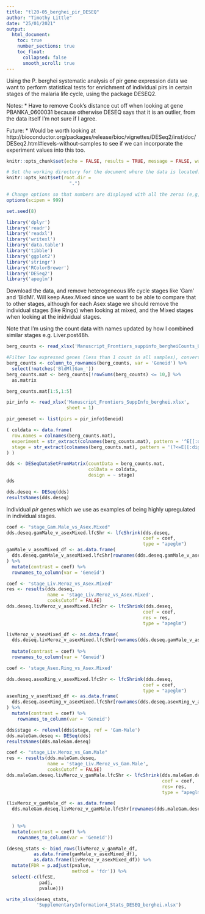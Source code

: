 ```yaml
---
title: "tl20-05_berghei_pir_DESEQ"
author: "Timothy Little"
date: "25/01/2021"
output: 
  html_document:
    toc: true
    number_sections: true
    toc_float:
      collapsed: false
      smooth_scroll: true
---
```


Using the P. berghei systematic analysis of pir gene expression data we want to perform statistical tests for enrichment of individual pirs in certain stages of the malaria life cycle, using the package DESEQ2.

Notes:
* Have to remove Cook's distance cut off when looking at gene PBANKA_0600031 because otherwise DESEQ says that it is an outlier, from the data itself I'm not sure if I agree.

Future:
* Would be worth looking at http://bioconductor.org/packages/release/bioc/vignettes/DESeq2/inst/doc/DESeq2.html#levels-without-samples to see if we can incorporate the experiment values into this too.

```r
knitr::opts_chunk$set(echo = FALSE, results = TRUE, message = FALSE, warning = FALSE)

# Set the working directory for the document where the data is located.
knitr::opts_knit$set(root.dir = 
                       ".")

# Change options so that numbers are displayed with all the zeros (e,g, as 1000000 not 1e6)
options(scipen = 999) 

set.seed(8)
```

```r
library('dplyr')
library('readr')
library('readxl')
library('writexl')
library('data.table')
library('tibble')
library('ggplot2')
library('stringr')
library('RColorBrewer')
library('DESeq2')
library('apeglm')
```

Download the data, and remove heterogeneous life cycle stages like 'Gam' and 'BldMl'. Will keep Asex.Mixed since we want to be able to compare that to other stages, although for each Asex stage we should remove the individual stages (like Rings) when looking at mixed, and the Mixed stages when looking at the inidvidual stages.

Note that I'm using the count data with names updated by how I combined similar stages e.g. Liver.post48h.

```r
berg_counts <- read_xlsx('Manuscript_Frontiers_suppinfo_bergheiCounts_UpdatedNames.xlsx')

#Filter low expressed genes (less than 1 count in all samples), convert to a matrix, add 1 for the log transformation, then transform to log2
berg_counts <- column_to_rownames(berg_counts, var = 'Geneid') %>% 
  select(!matches('BldMl|Gam_'))
berg_counts.mat <- berg_counts[!rowSums(berg_counts) <= 10,] %>% 
  as.matrix

berg_counts.mat[1:5,1:5]
```

```r
pir_info <- read_xlsx('Manuscript_Frontiers_SuppInfo_berghei.xlsx',
                      sheet = 1)

pir_geneset <- list(pirs = pir_info$Geneid)

```

```r
( coldata <- data.frame(
  row.names = colnames(berg_counts.mat),
  experiment = str_extract(colnames(berg_counts.mat), pattern = '^E[[:digit:]]{2}'),
  stage = str_extract(colnames(berg_counts.mat), pattern = '(?<=E[[:digit:]]{2}_).+(?=_[[:digit:]]{1,2})')
) )
```

```r
dds <- DESeqDataSetFromMatrix(countData = berg_counts.mat,
                              colData = coldata,
                              design = ~ stage)
dds
```

```r
dds.deseq <- DESeq(dds)
resultsNames(dds.deseq)
```

Individual _pir_ genes which we use as examples of being highly upregulated in individual stages.

```r
coef <- "stage_Gam.Male_vs_Asex.Mixed"
dds.deseq.gamMale_v_asexMixed.lfcShr <- lfcShrink(dds.deseq, 
                                                  coef = coef,
                                                  type = "apeglm")
gamMale_v_asexMixed_df <- as.data.frame(
  dds.deseq.gamMale_v_asexMixed.lfcShr[rownames(dds.deseq.gamMale_v_asexMixed.lfcShr) %in% c('PBANKA_0317181'),]
) %>% 
  mutate(contrast = coef) %>% 
  rownames_to_column(var = 'Geneid')
```

```r
coef <- "stage_Liv.Meroz_vs_Asex.Mixed"
res <- results(dds.deseq,
               name = 'stage_Liv.Meroz_vs_Asex.Mixed',
               cooksCutoff = FALSE)
dds.deseq.livMeroz_v_asexMixed.lfcShr <- lfcShrink(dds.deseq, 
                                                  coef = coef,
                                                  res = res,
                                                  type = "apeglm")

livMeroz_v_asexMixed_df <- as.data.frame(
  dds.deseq.livMeroz_v_asexMixed.lfcShr[rownames(dds.deseq.gamMale_v_asexMixed.lfcShr) %in% c('PBANKA_0100500',
                                                                                              'PBANKA_0600031'),]) %>%  
  mutate(contrast = coef) %>% 
  rownames_to_column(var = 'Geneid')
```

```r
coef <- 'stage_Asex.Ring_vs_Asex.Mixed'

dds.deseq.asexRing_v_asexMixed.lfcShr <- lfcShrink(dds.deseq, 
                                                  coef = coef,
                                                  type = "apeglm")
asexRing_v_asexMixed_df <- as.data.frame(
  dds.deseq.asexRing_v_asexMixed.lfcShr[rownames(dds.deseq.asexRing_v_asexMixed.lfcShr) %in% c('PBANKA_1300200'),]
) %>% 
  mutate(contrast = coef) %>% 
    rownames_to_column(var = 'Geneid')
```


```r
dds$stage <- relevel(dds$stage, ref = 'Gam-Male')
dds.maleGam.deseq <- DESeq(dds)
resultsNames(dds.maleGam.deseq)
```

```r
coef <- "stage_Liv.Meroz_vs_Gam.Male"
res <- results(dds.maleGam.deseq,
               name = 'stage_Liv.Meroz_vs_Gam.Male',
               cooksCutoff = FALSE)
dds.maleGam.deseq.livMeroz_v_gamMale.lfcShr <- lfcShrink(dds.maleGam.deseq, 
                                                         coef = coef,
                                                         res= res,
                                                         type = "apeglm")

(livMeroz_v_gamMale_df <- as.data.frame(
  dds.maleGam.deseq.livMeroz_v_gamMale.lfcShr[rownames(dds.maleGam.deseq.livMeroz_v_gamMale.lfcShr) %in% c('PBANKA_0317181',
                                                                                                           'PBANKA_0100500',
                                                                                                           'PBANKA_0600031'),]
  ) %>%  
  mutate(contrast = coef) %>% 
    rownames_to_column(var = 'Geneid'))
```


```r
(deseq_stats <- bind_rows(livMeroz_v_gamMale_df, 
          as.data.frame(gamMale_v_asexMixed_df),
          as.data.frame(livMeroz_v_asexMixed_df)) %>% 
  mutate(FDR = p.adjust(pvalue, 
                        method = 'fdr')) %>% 
  select(-c(lfcSE, 
            padj, 
            pvalue)))
```

```r
write_xlsx(deseq_stats, 
           'SupplementaryInformation4_Stats_DESEQ_berghei.xlsx')
```

